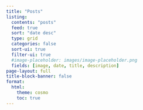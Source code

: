```yaml
---
title: "Posts" 
listing:
  contents: "posts"
  feed: true
  sort: "date desc"
  type: grid
  categories: false
  sort-ui: true
  filter-ui: true
  #image-placeholder: images/image-placeholder.png
  fields: [image, date, title, description]
page-layout: full
title-block-banner: false
format:
  html:
    theme: cosmo
    toc: true
---
```



